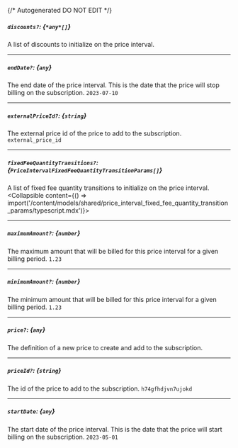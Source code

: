 {/* Autogenerated DO NOT EDIT  */}

##### `discounts?`: *{`*any*[]`}*
A list of discounts to initialize on the price interval.

---
##### `endDate?`: *{`any`}*
The end date of the price interval. This is the date that the price will stop billing on the subscription.
`2023-07-10`

---
##### `externalPriceId?`: *{`string`}*
The external price id of the price to add to the subscription.
`external_price_id`

---
##### `fixedFeeQuantityTransitions?`: *{`PriceIntervalFixedFeeQuantityTransitionParams[]`}*
A list of fixed fee quantity transitions to initialize on the price interval.
<Collapsible content={() => import('/content/models/shared/price_interval_fixed_fee_quantity_transition_params/typescript.mdx')}>
</Collapsible>

---
##### `maximumAmount?`: *{`number`}*
The maximum amount that will be billed for this price interval for a given billing period.
`1.23`

---
##### `minimumAmount?`: *{`number`}*
The minimum amount that will be billed for this price interval for a given billing period.
`1.23`

---
##### `price?`: *{`any`}*
The definition of a new price to create and add to the subscription.

---
##### `priceId?`: *{`string`}*
The id of the price to add to the subscription.
`h74gfhdjvn7ujokd`

---
##### `startDate`: *{`any`}*
The start date of the price interval. This is the date that the price will start billing on the subscription.
`2023-05-01`

